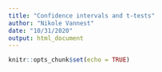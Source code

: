 ```yaml
---
title: "Confidence intervals and t-tests"
author: "Nikole Vannest"
date: "10/31/2020"
output: html_document
---
```


```r
knitr::opts_chunk$set(echo = TRUE)
```

